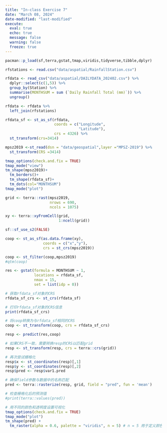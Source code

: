 ```yaml
---
title: "In-class Exercise 7"
date: "March 08, 2024"
date-modified: "last-modified"
execute: 
  eval: true
  echo: true
  message: false
  warning: false
  freeze: true
---
```


```r
pacman::p_load(sf,terra,gstat,tmap,viridis,tidyverse,tibble,dplyr)
```

```r
rfstations <- read.csv("data/aspatial/RainfallStation.csv")
```

```r
rfdata <- read_csv("data/aspatial/DAILYDATA_202402.csv") %>%
  dplyr::select(c(1,5)) %>%
  group_by(Station) %>%
  summarise(MONTHSUM = sum (`Daily Rainfall Total (mm)`)) %>%
  ungroup()
```

```r
rfdata <- rfdata %>%
  left_join(rfstations)
```

```r
rfdata_sf <- st_as_sf(rfdata,
                      coords = c("Longitude",
                                 "Latitude"),
                      crs = 4326) %>%
  st_transform(crs=3414)
```

```r
mpsz2019 <-st_read(dsn = "data/geospatial",layer ="MPSZ-2019") %>%
  st_transform(CRS =3414)
```

```r
tmap_options(check.and.fix = TRUE)
tmap_mode("view")
tm_shape(mpsz2019)+
  tm_borders()+
  tm_shape(rfdata_sf)+
  tm_dots(col="MONTHSUM")
tmap_mode("plot")
```

```r
grid <- terra::rast(mpsz2019,
                    nrows = 690,
                    ncols = 1075)

xy <- terra::xyFromCell(grid,
                        1:ncell(grid))
```

```r
sf::sf_use_s2(FALSE)
```

```r
coop <- st_as_sf(as.data.frame(xy),
                 coords = c("x","y"),
                 crs = st_crs(mpsz2019))
```

```r
coop <- st_filter(coop,mpsz2019)
#qtm(coop)
```

```r
res <- gstat(formula = MONTHSUM ~ 1,
             locations = rfdata_sf,
             nmax = 15,
             set = list(idp = 0))
```

```r
# 获取rfdata_sf对象的CRS
rfdata_sf_crs <- st_crs(rfdata_sf)

# 打印rfdata_sf对象的CRS信息
print(rfdata_sf_crs)

# 将coop转换为与rfdata_sf相同的CRS
coop <- st_transform(coop, crs = rfdata_sf_crs)


```

```r
resp <- predict(res,coop)
```

```r
# 如果CRS不一致，需要转换resp的CRS以匹配grid
resp <- st_transform(resp, crs = terra::crs(grid))

# 再次尝试栅格化
resp$x <- st_coordinates(resp)[,1]
resp$y <- st_coordinates(resp)[,2]
resp$pred <- resp$var1.pred

# 确保field参数与数据中的名称匹配
pred <- terra::rasterize(resp, grid, field = "pred", fun = 'mean')

# 检查栅格化后的预测值
#print(terra::values(pred))

# 用不同的颜色和透明度设置可视化
tmap_options(check.and.fix = TRUE)
tmap_mode("plot")
tm_shape(pred) +
  tm_raster(alpha = 0.6, palette = "viridis", n = 5) # n = 5 用于定义颜色的数量
```
